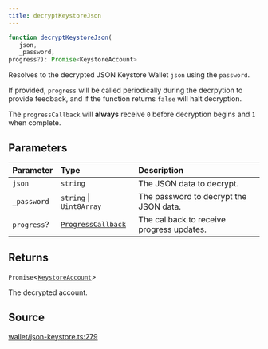 ```yaml
---
title: decryptKeystoreJson
---
```


```ts
function decryptKeystoreJson(
   json, 
   _password, 
progress?): Promise<KeystoreAccount>
```

Resolves to the decrypted JSON Keystore Wallet `json` using the `password`.

If provided, `progress` will be called periodically during the decrpytion to provide feedback, and if the function
returns `false` will halt decryption.

The `progressCallback` will **always** receive `0` before decryption begins and `1` when complete.

## Parameters

| Parameter | Type | Description |
| :------ | :------ | :------ |
| `json` | `string` | The JSON data to decrypt. |
| `_password` | `string` \| `Uint8Array` | The password to decrypt the JSON data. |
| `progress`? | [`ProgressCallback`](/content/type-aliases/ProgressCallback) | The callback to receive progress updates. |

## Returns

`Promise`\<[`KeystoreAccount`](/content/type-aliases/KeystoreAccount)\>

The decrypted account.

## Source

[wallet/json-keystore.ts:279](https://github.com/dominant-strategies/quais.js/blob/7ad0a969a30d30fc2cf79fa0dcda980927cb6fd5/src/wallet/json-keystore.ts#L279)
